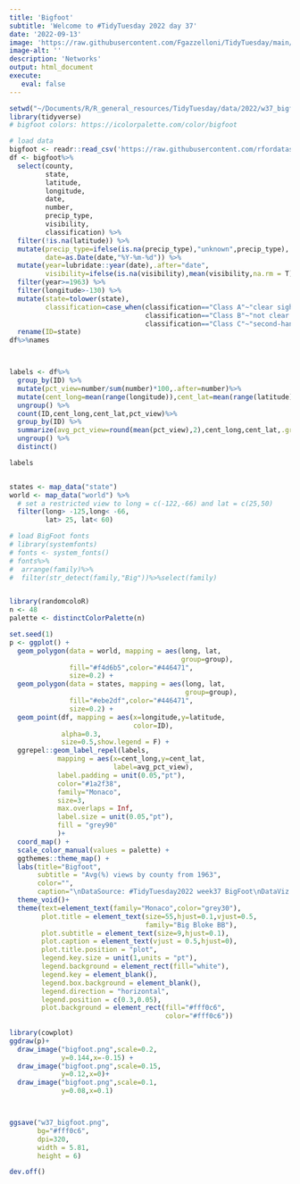 ```yaml
---
title: 'Bigfoot'
subtitle: 'Welcome to #TidyTuesday 2022 day 37'
date: '2022-09-13'
image: 'https://raw.githubusercontent.com/Fgazzelloni/TidyTuesday/main/data/2022/w37_bigfoot/w37_bigfoot.png'
image-alt: ''
description: 'Networks'
output: html_document
execute: 
   eval: false
---
```

```r
setwd("~/Documents/R/R_general_resources/TidyTuesday/data/2022/w37_bigfoot")
library(tidyverse)
# bigfoot colors: https://icolorpalette.com/color/bigfoot

# load data
bigfoot <- readr::read_csv('https://raw.githubusercontent.com/rfordatascience/tidytuesday/master/data/2022/2022-09-13/bigfoot.csv')
df <- bigfoot%>%
  select(county,
         state,
         latitude,
         longitude,
         date,
         number,
         precip_type,
         visibility,
         classification) %>%
  filter(!is.na(latitude)) %>%
  mutate(precip_type=ifelse(is.na(precip_type),"unknown",precip_type),
         date=as.Date(date,"%Y-%m-%d")) %>%
  mutate(year=lubridate::year(date),.after="date",
         visibility=ifelse(is.na(visibility),mean(visibility,na.rm = T),visibility)) %>%
  filter(year>=1963) %>%
  filter(longitude>-130) %>%
  mutate(state=tolower(state),
         classification=case_when(classification=="Class A"~"clear sightings",
                                  classification=="Class B"~"not clear view",
                                  classification=="Class C"~"second-hand reports")) %>%
  rename(ID=state)
df%>%names



labels <- df%>%
  group_by(ID) %>%
  mutate(pct_view=number/sum(number)*100,.after=number)%>%
  mutate(cent_long=mean(range(longitude)),cent_lat=mean(range(latitude)),.after=longitude)%>%
  ungroup() %>%
  count(ID,cent_long,cent_lat,pct_view)%>%
  group_by(ID) %>%
  summarize(avg_pct_view=round(mean(pct_view),2),cent_long,cent_lat,.groups="drop")%>%
  ungroup() %>%
  distinct()

labels


states <- map_data("state")
world <- map_data("world") %>%
  # set a restricted view to long = c(-122,-66) and lat = c(25,50)
  filter(long> -125,long< -66,
         lat> 25, lat< 60)

# load BigFoot fonts
# library(systemfonts)
# fonts <- system_fonts()
# fonts%>%
#  arrange(family)%>%
#  filter(str_detect(family,"Big"))%>%select(family)


library(randomcoloR)
n <- 48
palette <- distinctColorPalette(n)

set.seed(1)
p <- ggplot() +
  geom_polygon(data = world, mapping = aes(long, lat,
                                           group=group),
               fill="#f4d6b5",color="#446471",
               size=0.2) +
  geom_polygon(data = states, mapping = aes(long, lat,
                                            group=group),
               fill="#ebe2df",color="#446471",
               size=0.2) +
  geom_point(df, mapping = aes(x=longitude,y=latitude,
                               color=ID),
             alpha=0.3,
             size=0.5,show.legend = F) +
  ggrepel::geom_label_repel(labels, 
            mapping = aes(x=cent_long,y=cent_lat,
                          label=avg_pct_view),
            label.padding = unit(0.05,"pt"),
            color="#1a2f38",
            family="Monaco",
            size=3,
            max.overlaps = Inf,
            label.size = unit(0.05,"pt"), 
            fill = "grey90"
            )+
  coord_map() +
  scale_color_manual(values = palette) +
  ggthemes::theme_map() +
  labs(title="Bigfoot",
       subtitle = "Avg(%) views by county from 1963",
       color="",
       caption="\nDataSource: #TidyTuesday2022 week37 BigFoot\nDataViz: Federica Gazzelloni\n") +
  theme_void()+
  theme(text=element_text(family="Monaco",color="grey30"),
        plot.title = element_text(size=55,hjust=0.1,vjust=0.5,
                                  family="Big Bloke BB"),
        plot.subtitle = element_text(size=9,hjust=0.1),
        plot.caption = element_text(vjust = 0.5,hjust=0),
        plot.title.position = "plot",
        legend.key.size = unit(1,units = "pt"),
        legend.background = element_rect(fill="white"),
        legend.key = element_blank(),
        legend.box.background = element_blank(),
        legend.direction = "horizontal",
        legend.position = c(0.3,0.05),
        plot.background = element_rect(fill="#fff0c6",
                                       color="#fff0c6"))
  
library(cowplot)
ggdraw(p)+
  draw_image("bigfoot.png",scale=0.2,
             y=0.144,x=-0.15) +
  draw_image("bigfoot.png",scale=0.15,
             y=0.12,x=0)+
  draw_image("bigfoot.png",scale=0.1,
             y=0.08,x=0.1)



ggsave("w37_bigfoot.png",
       bg="#fff0c6",
       dpi=320,
       width = 5.81,
       height = 6)

dev.off()


```

